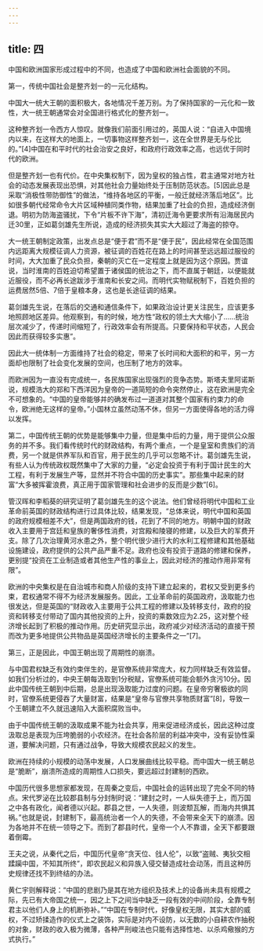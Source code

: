 ```yaml
---
---
---
```

title: 四
---



中国和欧洲国家形成过程中的不同，也造成了中国和欧洲社会面貌的不同。

第一，传统中国社会是整齐划一的一元化结构。

中国大一统大王朝的面积极大，各地情况千差万别。为了保持国家的一元化和一致性，大一统王朝通常会对全国进行格式化的整齐划一。

这种整齐划一令西方人惊叹。就像我们前面引用过的，英国人说：“自进入中国境内以来，在这样大的地面上，一切事物这样整齐划一，这在全世界是无与伦比的。”[4]中国在和平时代的社会治安之良好，和政府行政效率之高，也远优于同时代的欧洲。

但是整齐划一也有代价。在中央集权制下，因为皇权的独占性，君主通常对地方社会的动态发展表现出恐惧，对其他社会力量始终处于压制防范状态。[5]因此总是采取“消极性带防御性”的做法，“维持各地区的平衡，一般迁就经济落后地区”。比如很多朝代经常命令大片区域种植同类作物，结果加重了社会的负担，造成经济倒退。明初为防海盗骚扰，下令“片板不许下海”，清初迁海令更要求所有沿海居民内迁30里，正如葛剑雄先生所说，造成的经济损失其实大大超过了海盗的掠夺。

大一统王朝制定政策，出发点总是“便于君”而不是“便于民”，因此经常在全国范围内远距离大规模征调人力资源，被征调的百姓花在路上的时间甚至远远超过服役的时间，大大加重了民众负担，秦朝的灭亡在一定程度上就是因为这个原因。贾谊说，当时淮南的百姓迫切希望置于诸侯国的统治之下，而不直属于朝廷，以便能就近服役，而不必再长途跋涉于淮南和长安之间。而明代实物赋税制下，百姓负担的运费居然5倍、7倍于皇粮本身，这也是长途征调的结果。

葛剑雄先生说，在落后的交通和通信条件下，如果政治设计更关注民生，应该更多地照顾地区差异。他观察到，有的时候，地方性“政权的领土大大缩小了……统治层次减少了，传递时间缩短了，行政效率会有所提高。只要保持和平状态，人民会因此而获得较多实惠”。

因此大一统体制一方面维持了社会的稳定，带来了长时间和大面积的和平，另一方面却也限制了社会变化发展的空间，也压制了地方的效率。

而欧洲因为一直没有完成统一，各民族国家出现强烈的竞争态势。斯塔夫里阿诺斯说，规模浩大的郑和下西洋因为皇帝的一道简短的命令突然停止，这在欧洲是完全不可想象的。“中国的皇帝能够并的确发布过一道道对其整个国家有约束力的命令，欧洲绝无这样的皇帝。”小国林立虽然动荡不休，但另一方面使得各地的活力得以发挥。

第二，中国传统王朝的优势是能够集中力量，但是集中后的力量，用于提供公众服务的并不多。我们看传统时代的财政结构，有两个重点，一个是皇室和贵族们的消费，另一个就是供养军队和百官，用于民生的几乎可以忽略不计。葛剑雄先生说，有些人认为传统政权既然集中了大家的力量，“必定会投资于有利于国计民生的大工程，有利于发展生产等，显然并不符合中国的历史事实”。那些集中起来的财富“大多被挥霍浪费，真正用于国家管理和社会进步的反而是少数”[6]。

管汉晖和李稻葵的研究证明了葛剑雄先生的这个说法。他们曾经将明代中国和工业革命前英国的财政结构进行过具体比较，结果发现，“总体来说，明代中国和英国的政府规模相差不大”，但是两国政府的钱，花到了不同的地方。明朝中国的财政收入主要用于宫廷和皇族的奢侈性消费，对宫殿和陵寝的修建，以及巨大的军费开支。除了几次治理黄河水患之外，整个明代很少进行大的水利工程修建和其他基础设施建设，政府提供的公共产品严重不足。政府也没有投资于道路的修建和保养，更别提“投资在工业制造或者其他生产性的事业上，因此对经济的推动作用非常有限”。

欧洲的中央集权是在自治城市和商人阶级的支持下建立起来的，君权又受到更多约束，君权通常不得不为经济发展服务。因此，工业革命前的英国政府，汲取能力也很发达，但是英国的“财政收入主要用于公共工程的修建以及转移支付，政府的投资和转移支付带动了国内其他投资的上升，投资的乘数效应为2.25，这对整个经济增长起到了积极的推动作用。历史研究显示出，政府减少对经济活动的直接干预而改为更多地提供公共物品是英国经济增长的主要条件之一”[7]。

第三，正是因此，中国王朝出现了周期性的崩溃。

与中国君权缺乏有效约束伴生的，是官僚系统非常庞大，权力同样缺乏有效监督。如我们分析过的，中央王朝每汲取到1分税赋，官僚系统可能会额外贪污10分。因此中国传统王朝到中后期，总是出现汲取能力过度的问题。在皇帝穷奢极欲的同时，官僚系统更侵吞了大量财富，结果是“皇帝与官僚共享物质财富”[8]，导致一个王朝建立不久就迅速陷入大面积腐败当中。

由于中国传统王朝的汲取成果不能为社会共享，用来促进经济成长，因此这种过度汲取总是表现为压垮脆弱的小农经济。在社会各阶层的利益冲突中，没有妥协性渠道，要解决问题，只有通过战争，导致大规模农民起义的发生。

欧洲在持续的小规模的动荡中发展，人口发展曲线比较平稳。而中国大一统王朝总是“脆断”，崩溃所造成的周期性人口损失，要远超过封建制的西欧。

中国历代很多思想家都发现，在周秦之变后，中国社会的运转出现了完全不同的特点。宋代罗泌在比较郡县制与分封制时说：“建封之时，一人纵失德于上，而万国之中各有政化，闻者德以兴起。郡县之世，一人失德，则波颓瓦解，而海内共惧其祸。”也就是说，封建制下，最高统治者一个人的失德，不会带来全天下的崩溃。因为各地并不在统一领导之下。而到了郡县时代，皇帝一个人不靠谱，全天下都要跟着倒霉。

王夫之说，从秦代之后，中国历代皇帝“贪天位、戗人伦”，以致“盗贼、夷狄交相蹂躏中国，不知其所终”，即农民起义和异族入侵交替造成社会动荡，而且这种历史规律还找不到终结的办法。

黄仁宇则解释说：“中国的悲剧乃是其在地方组织及技术上的设备尚未具有规模之际，先已有大帝国之统一，因之上下之间当中缺乏一段有效的中间阶段，全靠专制君主以他们人身上的机断弥补。”“中国在专制时代，好像皇权无限，其实大部的威权，不过矫揉造作的仪式上之装饰，实际是对内不设防，以无数的小自耕农作抽税的对象，财政的收入极为微薄，各种严刑峻法也只能有选择性地、以杀鸡儆猴的方式执行。”
